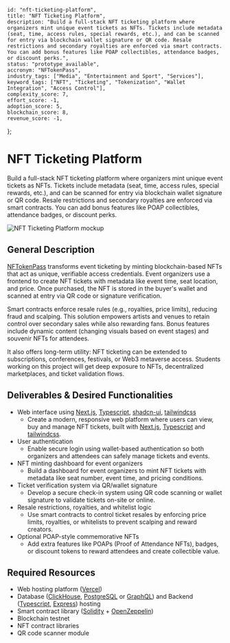     id: "nft-ticketing-platform",
    title: "NFT Ticketing Platform",
    description: "Build a full-stack NFT ticketing platform where organizers mint unique event tickets as NFTs. Tickets include metadata (seat, time, access rules, special rewards, etc.), and can be scanned for entry via blockchain wallet signature or QR code. Resale restrictions and secondary royalties are enforced via smart contracts. You can add bonus features like POAP collectibles, attendance badges, or discount perks.",
    status: "prototype_available",
    accronym: "NFTokenPass",
    industry_tags: ["Media", "Entertainment and Sport", "Services"],
    keyword_tags: ["NFT", "Ticketing", "Tokenization", "Wallet Integration", "Access Control"],
    complexity_score: 7,
    effort_score: -1,
    adoption_score: 5,
    blockchain_score: 8,
    revenue_score: -1,
};

# NFT Ticketing Platform

Build a full-stack NFT ticketing platform where organizers mint unique event tickets as NFTs. Tickets include metadata (seat, time, access rules, special rewards, etc.), and can be scanned for entry via blockchain wallet signature or QR code. Resale restrictions and secondary royalties are enforced via smart contracts. You can add bonus features like POAP collectibles, attendance badges, or discount perks.

![NFT Ticketing Platform mockup](/images/project/nft-ticketing-platform.jpg)

## General Description

[NFTokenPass](https://nftokenpass.monark.io) transforms event ticketing by minting blockchain-based NFTs that act as unique, verifiable access credentials. Event organizers use a frontend to create NFT tickets with metadata like event time, seat location, and price. Once purchased, the NFT is stored in the buyer's wallet and scanned at entry via QR code or signature verification.

Smart contracts enforce resale rules (e.g., royalties, price limits), reducing fraud and scalping. This solution empowers artists and venues to retain control over secondary sales while also rewarding fans. Bonus features include dynamic content (changing visuals based on event stages) and souvenir NFTs for attendees.

It also offers long-term utility: NFT ticketing can be extended to subscriptions, conferences, festivals, or Web3 metaverse access. Students working on this project will get deep exposure to NFTs, decentralized marketplaces, and ticket validation flows.

## Deliverables & Desired Functionalities

- Web interface using [Next.js](https://nextjs.org/), [Typescript](https://www.typescriptlang.org/), [shadcn-ui](https://ui.shadcn.com/), [tailwindcss](https://tailwindcss.com/)
   - Create a modern, responsive web platform where users can view, buy and manage NFT tickets, built with [Next.js](https://nextjs.org/), [Typescript](https://www.typescriptlang.org/) and [tailwindcss](https://tailwindcss.com/).
- User authentication 
   - Enable secure login using wallet-based authentication so both organizers and attendees can safely manage tickets and events.
- NFT minting dashboard for event organizers
   - Build a dashboard for event organizers to mint NFT tickets with metadata like seat number, event time, and pricing conditions.
- Ticket verification system via QR/wallet signature
   - Develop a secure check-in system using QR code scanning or wallet signature to validate tickets on-site or online.
- Resale restrictions, royalties, and whitelist logic
   - Use smart contracts to control ticket resales by enforcing price limits, royalties, or whitelists to prevent scalping and reward creators.
- Optional POAP-style commemorative NFTs
   - Add extra features like POAPs (Proof of Attendance NFTs), badges, or discount tokens to reward attendees and create collectible value.

## Required Resources

- Web hosting platform ([Vercel](https://www.vercel.com/))
- Database ([ClickHouse](https://clickhouse.com/), [PostgreSQL](https://www.postgresql.org/) or [GraphQL](https://graphql.org/)) and Backend ([Typescript](https://www.typescriptlang.org/), [Express](https://expressjs.com/)) hosting
- Smart contract library ([Solidity](https://soliditylang.org/) + [OpenZeppelin](https://www.openzeppelin.com/))
- Blockchain testnet
- NFT contract libraries
- QR code scanner module
